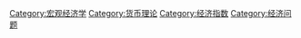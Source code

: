{{catmore}}
{{Commonscat|Inflation}}

[[Category:宏观经济学|Category:宏观经济学]]
[[Category:货币理论|Category:货币理论]]
[[Category:经济指数|Category:经济指数]]
[[Category:经济问题|Category:经济问题]]
